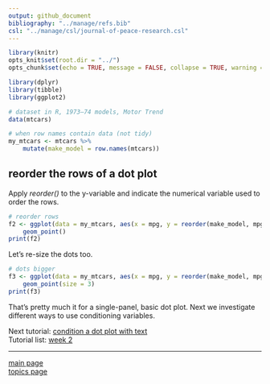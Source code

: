 ```yaml
---
output: github_document
bibliography: "../manage/refs.bib" 
csl: "../manage/csl/journal-of-peace-research.csl"
---
```


```r
library(knitr)
opts_knit$set(root.dir = "../")
opts_chunk$set(echo = TRUE, message = FALSE, collapse = TRUE, warning = FALSE, cache = TRUE, cache.path = "tut-07-cache/", fig.path = "tut-07-images/")
```


```r
library(dplyr)
library(tibble)
library(ggplot2)

# dataset in R, 1973–74 models, Motor Trend
data(mtcars)

# when row names contain data (not tidy)
my_mtcars <- mtcars %>%
	mutate(make_model = row.names(mtcars))
```




## reorder the rows of a dot plot

Apply *reorder()* to the y-variable and indicate the numerical variable used to order the rows. 

```r
# reorder rows
f2 <- ggplot(data = my_mtcars, aes(x = mpg, y = reorder(make_model, mpg))) +
	geom_point()
print(f2)
```

Let's re-size the dots too. 

```r
# dots bigger
f3 <- ggplot(data = my_mtcars, aes(x = mpg, y = reorder(make_model, mpg))) +
	geom_point(size = 3)
print(f3)
```

That's pretty much it for a single-panel, basic dot plot. Next we investigate different ways to use conditioning variables. 

Next tutorial: [condition a dot plot with text](tut-0704_condition-by-text.md)<br>
Tutorial list: [week 2](week-02_assignments.md)  

---
 
[main page](../README.md)<br>
[topics page](../README-by-topic.md) 
